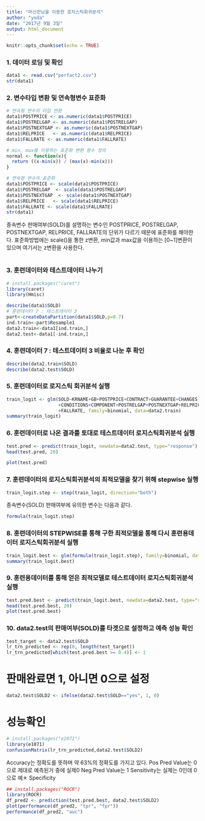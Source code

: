 ```yaml
---
title: "머신런닝을 이용한 로지스틱회귀분석"
author: "yoda"
date: "2017년 9월 3일"
output: html_document
---
```


```r
knitr::opts_chunk$set(echo = TRUE)
```

### 1. 데이터 로딩 및 확인

```r
data1 <- read.csv("perfact2.csv")
str(data1)
```

### 2. 변수타입 변환 및 연속형변수 표준화
```r
# 연속형 변수의 타입 변환
data1$POSTPRICE <- as.numeric(data1$POSTPRICE)
data1$POSTRELGAP <- as.numeric(data1$POSTRELGAP)
data1$POSTNEXTGAP <- as.numeric(data1$POSTNEXTGAP)
data1$RELPRICE   <- as.numeric(data1$RELPRICE)
data1$FALLRATE <- as.numeric(data1$FALLRATE)

# min, max를 이용하는 표준화 변환 함수 정의
normal <- function(x){
  return ((x-min(x)) / (max(x)-min(x)))
}

# 연속형 변수의 표준화
data1$POSTPRICE <- scale(data1$POSTPRICE)
data1$POSTRELGAP  <- scale(data1$POSTRELGAP)
data1$POSTNEXTGAP  <- scale(data1$POSTNEXTGAP)
data1$RELPRICE   <- scale(data1$RELPRICE)
data1$FALLRATE <- scale(data1$FALLRATE)
str(data1)
```

종속변수 판매여부(SOLD)를 설명하는 변수인 POSTPRICE, POSTRELGAP, POSTNEXTGAP, RELPRICE, FALLRATE의 단위가 다르기 때문에 표준화를 해야한다.
표준화방법에는 scale()을 통한 z변환, min값과 max값을 이용하는 [0~1]변환이 있으며 여기서는 z변환을 사용한다.

```r

```

### 3. 훈련데이터와 테스트데이터 나누기

```r
# install.packages("caret")
library(caret)
library(Hmisc)

describe(data1$SOLD)
# 훈련데이터 7 : 테스트데이터 3
part<-createDataPartition(data1$SOLD,p=0.7)
ind.train<-part$Resample1
data2.train<-data1[ind.train,]
data2.test<-data1[-ind.train,]
```

### 4. 훈련데이터 7 : 테스트데이터 3 비율로 나눈 후 확인
```r
describe(data2.train$SOLD)
describe(data2.test$SOLD)
```


### 5. 훈련데이터로 로지스틱 회귀분석 실행
```r
train_logit <- glm(SOLD~KRNAME+GB+POSTPRICE+CONTRACT+GUARANTEE+CHANGES
                   +CONDITIONS+COMPONENT+POSTRELGAP+POSTNEXTGAP+RELPRICE
                   +FALLRATE, family=binomial, data=data2.train)
summary(train_logit)
```


### 6. 훈련데이터로 나온 결과를 토대로 테스트데이터 로지스틱회귀분석 실행
```r
test.pred <- predict(train_logit, newdata=data2.test, type="response")
head(test.pred, 20)
```

```r
plot(test.pred)
```


### 7. 훈련데이터의 로지스틱회귀분석의 최적모델을 찾기 위해 stepwise 실행
```r
train_logit.step <- step(train_logit, direction="both")
```
종속변수(SOLD) 판매여부에 유의한 변수는 다음과 같다.
```r
formula(train_logit.step)
```

### 8. 훈련데이터의 STEPWISE를 통해 구한 최적모델을 통해 다시 훈련용데이터 로지스틱회귀분석 실행
```r
train_logit.best <- glm(formula(train_logit.step), family=binomial, data=data2.train)
summary(train_logit.best)
```

### 9. 훈련용데이터를 통해 얻은 최적모델로 테스트데이터 로지스틱회귀분석 실행
```r
test.pred.best <- predict(train_logit.best, newdata=data2.test, type="response")
head(test.pred.best, 20)
plot(test.pred.best)
```


### 10. data2.test의 판매여부(SOLD)를 타겟으로 설정하고 예측 성능 확인
```r
test_target <- data2.test$SOLD
lr_trn_predicted <- rep(0, length(test_target))
lr_trn_predicted[which(test.pred.best >= 0.4)] <- 1

```

# 판매완료면 1, 아니면 0으로 설정
```r
data2.test$SOLD2 <- ifelse(data2.test$SOLD=="yes", 1, 0)
```
# 성능확인
```r
# install.packages("e1071")
library(e1071)
confusionMatrix(lr_trn_predicted,data2.test$SOLD2)
```
Accuracy는 정확도를 뜻하며 약 63%의 정확도를 가지고 있다.
Pos Pred Value는 0으로 제대로 예측된거 중에 실제0
Neg Pred Value는  1
Sensitivity는 실제는 0인데 0으로 예ㅊ
Specificity 
```r
## install.packages("ROCR")
library(ROCR)
df_pred2 <- prediction(test.pred.best, data2.test$SOLD2)
plot(performance(df_pred2, "tpr", "fpr"))
performance(df_pred2, "auc")
```
